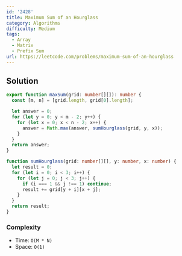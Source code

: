 ```yaml
---
id: '2428'
title: Maximum Sum of an Hourglass
category: Algorithms
difficulty: Medium
tags:
  - Array
  - Matrix
  - Prefix Sum
url: https://leetcode.com/problems/maximum-sum-of-an-hourglass
---
```


## Solution

```typescript filename="solution.ts" copy
export function maxSum(grid: number[][]): number {
  const [m, n] = [grid.length, grid[0].length];

  let answer = 0;
  for (let y = 0; y < m - 2; y++) {
    for (let x = 0; x < n - 2; x++) {
      answer = Math.max(answer, sumHourglass(grid, y, x));
    }
  }
  return answer;
}

function sumHourglass(grid: number[][], y: number, x: number) {
  let result = 0;
  for (let i = 0; i < 3; i++) {
    for (let j = 0; j < 3; j++) {
      if (i === 1 && j !== 1) continue;
      result += grid[y + i][x + j];
    }
  }
  return result;
}
```

### Complexity

- Time: `O(M * N)`
- Space: `O(1)`
